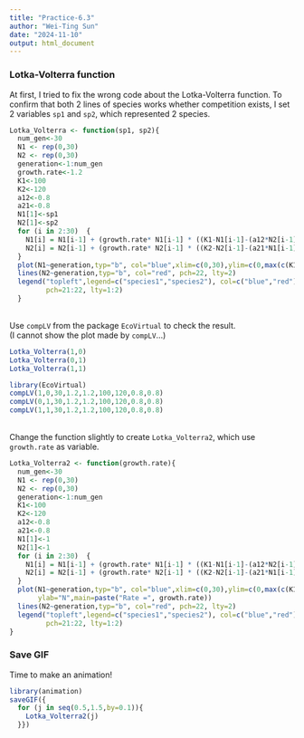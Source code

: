 ```yaml
---
title: "Practice-6.3"
author: "Wei-Ting Sun"
date: "2024-11-10"
output: html_document
---
```


### Lotka-Volterra function

At first, I tried to fix the wrong code about the Lotka-Volterra function.
To confirm that both 2 lines of species works whether competition exists, I set 2 variables `sp1` and `sp2`, which represented 2 species. 

```r
Lotka_Volterra <- function(sp1, sp2){
  num_gen<-30
  N1 <- rep(0,30)
  N2 <- rep(0,30)
  generation<-1:num_gen
  growth.rate<-1.2
  K1<-100
  K2<-120
  a12<-0.8
  a21<-0.8
  N1[1]<-sp1
  N2[1]<-sp2
  for (i in 2:30)  {
    N1[i] = N1[i-1] + (growth.rate* N1[i-1] * ((K1-N1[i-1]-(a12*N2[i-1]))/K1))
    N2[i] = N2[i-1] + (growth.rate* N2[i-1] * ((K2-N2[i-1]-(a21*N1[i-1]))/K2))
  }
  plot(N1~generation,typ="b", col="blue",xlim=c(0,30),ylim=c(0,max(c(K1,K2))),ylab="N")
  lines(N2~generation,typ="b", col="red", pch=22, lty=2)
  legend("topleft",legend=c("species1","species2"), col=c("blue","red"),
         pch=21:22, lty=1:2)
  }
```
<br>
Use `compLV` from the package `EcoVirtual` to check the result.<br>
(I cannot show the plot made by `compLV`...)

```r
Lotka_Volterra(1,0)
Lotka_Volterra(0,1)
Lotka_Volterra(1,1)

library(EcoVirtual)
compLV(1,0,30,1.2,1.2,100,120,0.8,0.8)
compLV(0,1,30,1.2,1.2,100,120,0.8,0.8)
compLV(1,1,30,1.2,1.2,100,120,0.8,0.8)
```
<br>
Change the function slightly to create `Lotka_Volterra2`, which use `growth.rate` as variable.

```r
Lotka_Volterra2 <- function(growth.rate){
  num_gen<-30
  N1 <- rep(0,30)
  N2 <- rep(0,30)
  generation<-1:num_gen
  K1<-100
  K2<-120
  a12<-0.8
  a21<-0.8
  N1[1]<-1
  N2[1]<-1
  for (i in 2:30)  {
    N1[i] = N1[i-1] + (growth.rate* N1[i-1] * ((K1-N1[i-1]-(a12*N2[i-1]))/K1))
    N2[i] = N2[i-1] + (growth.rate* N2[i-1] * ((K2-N2[i-1]-(a21*N1[i-1]))/K2))
  }
  plot(N1~generation,typ="b", col="blue",xlim=c(0,30),ylim=c(0,max(c(K1,K2))),
       ylab="N",main=paste("Rate =", growth.rate))
  lines(N2~generation,typ="b", col="red", pch=22, lty=2)
  legend("topleft",legend=c("species1","species2"), col=c("blue","red"),
         pch=21:22, lty=1:2)
}
```

### Save GIF
Time to make an animation!
```r
library(animation)
saveGIF({
  for (j in seq(0.5,1.5,by=0.1)){
    Lotka_Volterra2(j)
  }})
```